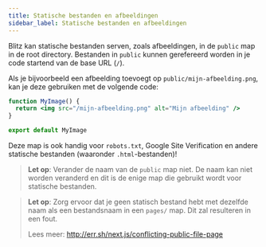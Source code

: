 ```yaml
---
title: Statische bestanden en afbeeldingen
sidebar_label: Statische bestanden en afbeeldingen
---
```


Blitz kan statische bestanden serven, zoals afbeeldingen, in de `public`
map in de root directory. Bestanden in `public` kunnen gerefereerd worden
in je code startend van de base URL (`/`).

Als je bijvoorbeeld een afbeelding toevoegt op
`public/mijn-afbeelding.png`, kan je deze gebruiken met de volgende code:

```jsx
function MyImage() {
  return <img src="/mijn-afbeelding.png" alt="Mijn afbeelding" />
}

export default MyImage
```

Deze map is ook handig voor `robots.txt`, Google Site Verification en
andere statische bestanden (waaronder `.html`-bestanden)!

> **Let op**: Verander de naam van de `public` map niet. De naam kan niet
> worden veranderd en dit is de enige map die gebruikt wordt voor
> statische bestanden.

> **Let op**: Zorg ervoor dat je geen statisch bestand hebt met dezelfde
> naam als een bestandsnaam in een `pages/` map. Dit zal resulteren in een
> fout.
>
> Lees meer: <http://err.sh/next.js/conflicting-public-file-page>
